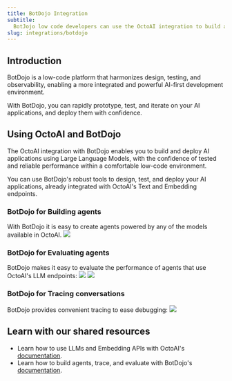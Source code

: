 ```yaml
---
title: BotDojo Integration
subtitle:
  BotJojo low code developers can use the OctoAI integration to build and deploy AI apps with LLMs.
slug: integrations/botdojo
---
```


## Introduction

BotDojo is a low-code platform that harmonizes design, testing, and observability, enabling a more integrated and powerful AI-first development environment. 

With BotDojo, you can rapidly prototype, test, and iterate on your AI applications, and deploy them with confidence.

## Using OctoAI and BotDojo

The OctoAI integration with BotDojo enables you to build and deploy AI applications using Large Language Models, with the confidence of tested 
and reliable performance within a comfortable low-code environment.

You can use BotDojo's robust tools to design, test, and deploy your AI applications, already integrated with OctoAI's Text and Embedding endpoints.

### BotDojo for Building agents
With BotDojo it is easy to create agents powered by any of the models available in OctoAI.
![](../assets/images/botdojo/bd-build.png)

### BotDojo for Evaluating agents
BotDojo makes it easy to evaluate the performance of agents that use OctoAI's LLM endpoints:
![](../assets/images/botdojo/bd-eval-fail.png)
![](../assets/images/botdojo/bd-eval-pass.png)


### BotDojo for Tracing conversations
BotDojo provides convenient tracing to ease debugging:
![](../assets/images/botdojo/bd-trace.png)


## Learn with our shared resources
- Learn how to use LLMs and Embedding APIs with OctoAI's [documentation](https://octo.ai/docs/text-gen-solution/getting-started).
- Learn how to build agents, trace, and evaluate with BotDojo's [documentation](https://docs.botdojo.com/docs/learn/use-case/).
